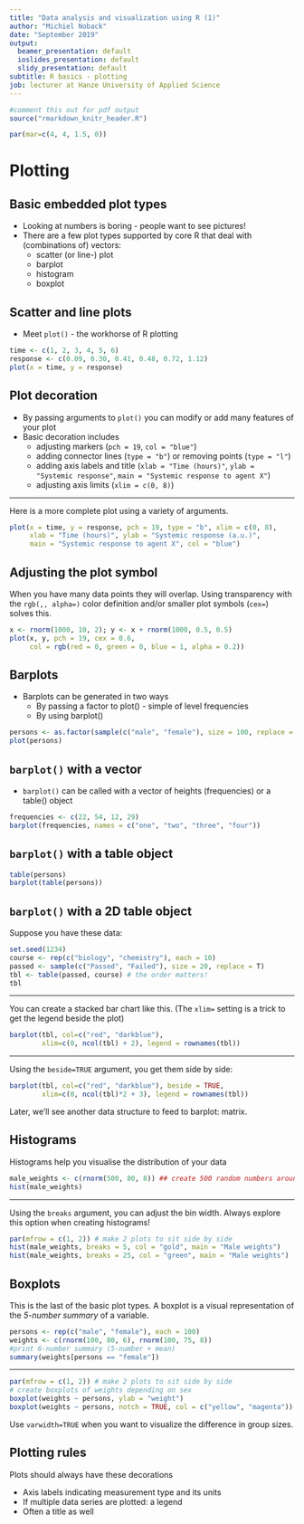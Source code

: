 ```yaml
---
title: "Data analysis and visualization using R (1)"
author: "Michiel Noback"
date: "September 2019"
output:
  beamer_presentation: default
  ioslides_presentation: default
  slidy_presentation: default
subtitle: R basics - plotting
job: lecturer at Hanze University of Applied Science
---
```

    
```r
#comment this out for pdf output
source("rmarkdown_knitr_header.R")
```

```r
par(mar=c(4, 4, 1.5, 0))
```


# Plotting

## Basic embedded plot types

- Looking at numbers is boring - people want to see pictures!
- There are a few plot types supported by core R that deal with (combinations of) vectors: 
    - scatter (or line-) plot
    - barplot
    - histogram
    - boxplot

## Scatter and line plots

- Meet `plot()` - the workhorse of R plotting


```r
time <- c(1, 2, 3, 4, 5, 6)
response <- c(0.09, 0.30, 0.41, 0.48, 0.72, 1.12)
plot(x = time, y = response)
```


## Plot decoration

- By passing arguments to `plot()` you can modify or add many features of your plot
- Basic decoration includes 
    - adjusting markers (`pch = 19`, `col = "blue"`)
    - adding connector lines (`type = "b"`) or removing points (`type = "l"`)
    - adding axis labels and title (`xlab = "Time (hours)"`, `ylab = "Systemic response"`, `main = "Systemic response to agent X"`)
    - adjusting axis limits (`xlim = c(0, 8)`)

----

Here is a more complete plot using a variety of arguments.

```r
plot(x = time, y = response, pch = 19, type = "b", xlim = c(0, 8),
     xlab = "Time (hours)", ylab = "Systemic response (a.u.)",
     main = "Systemic response to agent X", col = "blue")
```

## Adjusting the plot symbol

When you have many data points they will overlap. Using transparency with the `rgb(,, alpha=)` color definition and/or smaller plot symbols (`cex=`) solves this.

```r
x <- rnorm(1000, 10, 2); y <- x + rnorm(1000, 0.5, 0.5)
plot(x, y, pch = 19, cex = 0.6,
     col = rgb(red = 0, green = 0, blue = 1, alpha = 0.2))
```


## Barplots

- Barplots can be generated in two ways
    - By passing a factor to plot() - simple of level frequencies
    - By using barplot()

```r
persons <- as.factor(sample(c("male", "female"), size = 100, replace = T))
plot(persons)
```


## `barplot()` with a vector

- `barplot()` can be called with a vector of heights (frequencies) or a table() object

```r
frequencies <- c(22, 54, 12, 29)
barplot(frequencies, names = c("one", "two", "three", "four"))
```


## `barplot()` with a table object

```r
table(persons)
barplot(table(persons))
```


## `barplot()` with a 2D table object

Suppose you have these data:

```r
set.seed(1234)
course <- rep(c("biology", "chemistry"), each = 10)
passed <- sample(c("Passed", "Failed"), size = 20, replace = T)
tbl <- table(passed, course) # the order matters!
tbl
```

----

You can create a stacked bar chart like this. (The `xlim=` setting is a trick to get the legend beside the plot)

```r
barplot(tbl, col=c("red", "darkblue"), 
        xlim=c(0, ncol(tbl) + 2), legend = rownames(tbl))
```

----

Using the `beside=TRUE` argument, you get them side by side:

```r
barplot(tbl, col=c("red", "darkblue"), beside = TRUE, 
        xlim=c(0, ncol(tbl)*2 + 3), legend = rownames(tbl))
```

Later, we'll see another data structure to feed to barplot: matrix.

## Histograms

Histograms help you visualise the distribution of your data

```r
male_weights <- c(rnorm(500, 80, 8)) ## create 500 random numbers around 80
hist(male_weights)
```


-----

Using the `breaks` argument, you can adjust the bin width. Always explore this option when creating histograms!

```r
par(mfrow = c(1, 2)) # make 2 plots to sit side by side
hist(male_weights, breaks = 5, col = "gold", main = "Male weights")
hist(male_weights, breaks = 25, col = "green", main = "Male weights")
```


## Boxplots

This is the last of the basic plot types. A boxplot is a visual representation of the *5-number summary* of a variable.  

```r
persons <- rep(c("male", "female"), each = 100)
weights <- c(rnorm(100, 80, 6), rnorm(100, 75, 8))
#print 6-number summary (5-number + mean)
summary(weights[persons == "female"])
```

-----

```r
par(mfrow = c(1, 2)) # make 2 plots to sit side by side
# create boxplots of weights depending on sex
boxplot(weights ~ persons, ylab = "weight")
boxplot(weights ~ persons, notch = TRUE, col = c("yellow", "magenta"))
```

Use `varwidth=TRUE` when you want to visualize the difference in group sizes.


## Plotting rules

Plots should always have these decorations 

- Axis labels indicating measurement type and its units
- If multiple data series are plotted: a legend
- Often a title as well



